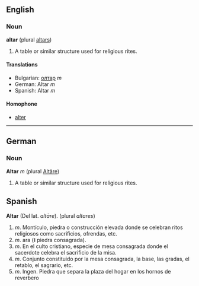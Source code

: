 ==English== 
===Noun===
'''altar''' (plural [[altars]])

# A table or similar structure used for religious rites.

====Translations====

*Bulgarian: [[олтар]] ''m''
*German: Altar ''m''
*Spanish: Altar ''m''

====Homophone====

*[[alter]]

----
==German==
===Noun===
'''Altar''' ''m'' (plural [[Altäre]])

# A table or similar structure used for religious rites.

==Spanish==

'''Altar''' (Del lat. ''altāre''). (plural ''altares'')
# ''m''. Montículo, piedra o construcción elevada donde se celebran ritos religiosos como sacrificios, ofrendas, etc.
# ''m''. ara (ǁ piedra consagrada).
# ''m''. En el culto cristiano, especie de mesa consagrada donde el sacerdote celebra el sacrificio de la misa.
#''m''. Conjunto constituido por la mesa consagrada, la base, las gradas, el retablo, el sagrario, etc.
#''m''. Ingen. Piedra que separa la plaza del hogar en los hornos de reverbero